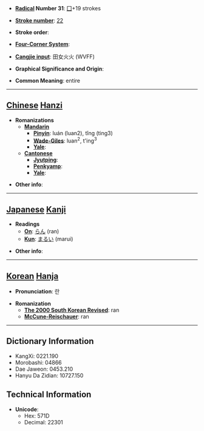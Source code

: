 * '''[[Wiktionary:Chinese radical index| Radical]] Number 31''': [[Wiktionary:Chinese radical index 囗|囗]]+19 strokes

* '''[[Wiktionary:Chinese total strokes index|Stroke number]]''': [[Wiktionary:Chinese total strokes index 22|22]]

* '''Stroke order''': 

* '''[[Wiktionary:Chinese four corner index|Four-Corner System]]''': 

* '''[[Wiktionary:Chinese Cangjie index|Cangjie input]]''': 田女火火 (WVFF)

* '''Graphical Significance and Origin''': 

* '''Common Meaning''': entire

----

== [[Chinese]] [[Hanzi]] ==

* '''Romanizations'''
** '''[[Mandarin]]'''
*** '''[[Pinyin]]''': luán (luan2), tǐng (ting3)
*** '''[[Wade-Giles]]''': luan<sup>2</sup>, t'ing<sup>3</sup>
*** '''[[Yale]]''': 
** '''[[Cantonese]]'''
*** '''[[Jyutping]]''':
*** '''[[Penkyamp]]''': 
*** '''[[Yale]]''': 

* '''Other info''': 

----

== [[Japanese]] [[Kanji]] ==

* '''Readings'''
** '''[[On]]''': [[らん]] (ran)
** '''[[Kun]]''': [[まるい]] (marui)

* '''Other info''':  

----

== [[Korean]] [[Hanja]] ==

* '''Pronunciation''': 란

* '''Romanization'''
** '''[[The 2000 South Korean Revised Romanization|The 2000 South Korean Revised]]''': ran
** '''[[McCune-Reischauer]]''': ran

----

== Dictionary Information ==

* KangXi: 0221.190
* Morobashi: 04866
* Dae Jaweon: 0453.210
* Hanyu Da Zidian: 10727.150

== Technical Information ==

* '''Unicode''':
** Hex: 571D
** Decimal: 22301